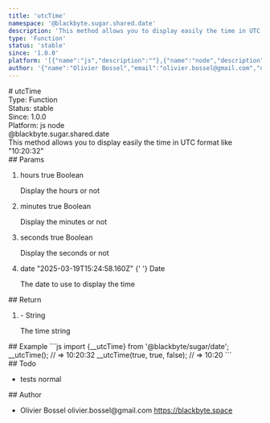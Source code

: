 ```yaml
---
title: 'utcTime'
namespace: '@blackbyte.sugar.shared.date'
description: 'This method allows you to display easily the time in UTC format like &quot;10:20:32&quot;'
type: 'Function'
status: 'stable'
since: '1.0.0'
platform: '[{"name":"js","description":""},{"name":"node","description":""}]'
author: '{"name":"Olivier Bossel","email":"olivier.bossel@gmail.com","url":"https://blackbyte.space"}'
---
```


<div class="docmap-mdx">
  # utcTime
  <div class="_metas">
    <div class="_type">
      <span class="_type-label">Type:</span>
      <span class="_type-value">Function</span>
    </div>
    <div class="_status">
      <span class="_status-label">Status:</span>
      <span class="_status-value -stable">stable</span>
    </div>
    <div class="_since">
      <span class="_since-label">Since:</span>
      <span class="_since-value">1.0.0</span>
    </div>
    <div class="_platform">
      <span class="_platform-label">Platform:</span>
      <span class="_platform-value -js">js</span>
      <span class="_platform-value -node">node</span>
    </div>
  </div>
  <div class="_namespace">@blackbyte.sugar.shared.date</div>
  <div class="_description typo-lead typo-format">
    This method allows you to display easily the time in UTC format like
    &quot;10:20:32&quot;
  </div>
  <div class="_params">
    ## Params
    <ol class="_list">
      <li class="_item">
        <span class="_name">hours</span>
        <span class="_default">true</span> <span class="_type">Boolean</span>
        <p class="_description">Display the hours or not</p>
      </li>
      <li class="_item">
        <span class="_name">minutes</span>
        <span class="_default">true</span> <span class="_type">Boolean</span>
        <p class="_description">Display the minutes or not</p>
      </li>
      <li class="_item">
        <span class="_name">seconds</span>
        <span class="_default">true</span> <span class="_type">Boolean</span>
        <p class="_description">Display the seconds or not</p>
      </li>
      <li class="_item">
        <span class="_name">date</span>
        <span class="_default">
          &quot;2025-03-19T15&colon;24&colon;58&period;160Z&quot;
        </span>{' '}
        <span class="_type">Date</span>
        <p class="_description">The date to use to display the time</p>
      </li>
    </ol>
  </div>
  <div class="_return">
    ## Return
    <ol class="_list">
      <li class="_item">
        <span class="_default">-</span>
        <span class="_type">String</span>
        <p class="_description">The time string</p>
      </li>
    </ol>
  </div>
  <div class="_examples">
    ## Example ```js import {__utcTime} from '@blackbyte/sugar/date';
    __utcTime(); // => 10:20:32 __utcTime(true, true, false); // => 10:20 ```
  </div>
  <div class="_todo">
    ## Todo
    <ul class="_list">
      <li class="_item">
        <span class="_description">tests</span>
        <span class="_priority -normal">normal</span>
      </li>
    </ul>
  </div>
  <div class="_author">
    ## Author
    <ul class="_list">
      <li class="_item">
        <span class="_name">Olivier Bossel</span>
        <span class="_email">olivier.bossel@gmail.com</span>
        <a href="https://blackbyte.space" target="_blank" class="_url">
          https://blackbyte.space
        </a>
      </li>
    </ul>
  </div>
</div>
